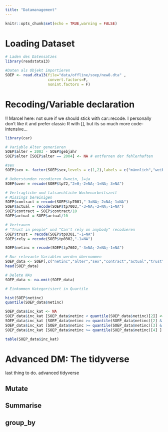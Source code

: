 ```yaml
---
title: "Datamanagement"
---
```


```r
knitr::opts_chunk$set(echo = TRUE,warning = FALSE)
```


# Loading Dataset

```r
# Laden des Datensatzes
library(readstata13)

#Daten als Objekt importieren
SOEP <- read.dta13(file="data/offline/soep/new8.dta" ,
                   convert.factors=F,
                   nonint.factors = F)


```


# Recoding/Variable declaration

!! Marcel here: not sure if we should stick with car::recode. I personally don't like it and prefer classic R with [], but its so much more code-intensive...

```r

library(car)

# Variable Alter generieren
SOEP$alter = 2003 - SOEP$gebjahr
SOEP$alter [SOEP$alter == 2004] <- NA # entfernen der fehlerhaften

#sex 
SOEP$sex <- factor(SOEP$sex,levels = c(1,2),labels = c("männlich","weiblich"))

# Ueberstunden recodieren 0=nein, 1=ja
SOEP$over = recode(SOEP$tp72,"2=0;-2=NA;-1=NA; 3=NA")

# Vertragliche und tatsaechliche Wochenarbeitszeit
# Missings bereinigen
SOEP$contract = recode(SOEP$tp7001,"-3=NA;-2=NA;-1=NA")
SOEP$actual = recode(SOEP$tp7003,"-3=NA;-2=NA;-1=NA")
SOEP$contract = SOEP$contract/10
SOEP$actual = SOEP$actual/10

# Vertrauen 
# "Trust in people" und "Can't rely on anybody" recodieren
SOEP$trust = recode(SOEP$tp0301,"-1=NA")
SOEP$rely = recode(SOEP$tp0302,"-1=NA")

SOEP$netinc = recode(SOEP$tp7602,"-3=NA;-2=NA;-1=NA")

# Nur relevante Variablen werden übernommen
SOEP_data <- SOEP[,c("netinc","alter","sex","contract","actual","trust","rely")]
head(SOEP_data)

# Delete NAs
SOEP_data <- na.omit(SOEP_data)

# Einkommen Kategorisiert in Quartile

hist(SOEP$netinc)
quantile(SOEP_data$netinc)

SOEP_data$inc_kat <- NA
SOEP_data$inc_kat [SOEP_data$netinc < quantile(SOEP_data$netinc)[2]] <- "Q1"
SOEP_data$inc_kat [SOEP_data$netinc >= quantile(SOEP_data$netinc)[2] & SOEP_data$netinc < quantile(SOEP_data$netinc)[3]] <- "Q2"
SOEP_data$inc_kat [SOEP_data$netinc >= quantile(SOEP_data$netinc)[3] & SOEP_data$netinc < quantile(SOEP_data$netinc)[4]] <- "Q3"
SOEP_data$inc_kat [SOEP_data$netinc >= quantile(SOEP_data$netinc)[4] ] <- "Q4"

table(SOEP_data$inc_kat)
```


# Advanced DM: The tidyverse

last thing to do. advanced tidyverse

## Mutate

## Summarise

## group_by

